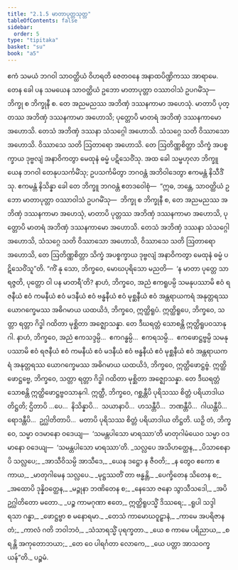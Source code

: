 ```yaml
---
title: "2.1.5 မာတာပုတ္တသုတ္တ"
tableOfContents: false
sidebar:
  order: 5
type: "tipitaka"
basket: "su"
book: "a5"
---
```



<DynamicBreadcrumb />

<Division number="55" book="a5" e="ch" v="16" p="59">

<Paragraph number="341" book="a5">
ဧကံ သမယံ ဘဂဝါ သာဝတ္ထိယံ ဝိဟရတိ ဇေတဝနေ အနာထပိဏ္ဍိကဿ အာရာမေ. တေန ခေါ ပန သမယေန သာဝတ္ထိယံ ဥဘော မာတာပုတ္တာ ဝဿာဝါသံ ဥပဂမိံသု—  ဘိက္ခု စ ဘိက္ခုနီ စ. တေ အညမညဿ အဘိဏှံ ဒဿနကာမာ အဟေသုံ. မာတာပိ ပုတ္တဿ အဘိဏှံ ဒဿနကာမာ အဟောသိ; ပုတ္တောပိ မာတရံ အဘိဏှံ ဒဿနကာမော အဟောသိ. တေသံ အဘိဏှံ ဒဿနာ သံသဂ္ဂေါ အဟောသိ. သံသဂ္ဂေ သတိ ဝိဿာသော အဟောသိ. ဝိဿာသေ သတိ ဩတာရော အဟောသိ. တေ ဩတိဏ္ဏစိတ္တာ သိက္ခံ အပစ္စက္ခာယ ဒုဗ္ဗလျံ အနာဝိကတွာ မေထုနံ ဓမ္မံ ပဋိသေဝိံသု.
</Paragraph>

<Paragraph number="342" book="a5">
အထ ခေါ သမ္ဗဟုလာ ဘိက္ခူ ယေန ဘဂဝါ တေနုပသင်္ကမိံသု; ဥပသင်္ကမိတွာ ဘဂဝန္တံ အဘိဝါဒေတွာ ဧကမန္တံ နိသီဒိံသု. ဧကမန္တံ နိသိန္နာ ခေါ တေ ဘိက္ခူ ဘဂဝန္တံ ဧတဒဝေါစုံ—  “ဣဓ, ဘန္တေ, သာဝတ္ထိယံ ဥဘော မာတာပုတ္တာ ဝဿာဝါသံ ဥပဂမိံသု—  ဘိက္ခု စ ဘိက္ခုနီ စ, တေ အညမညဿ အဘိဏှံ ဒဿနကာမာ အဟေသုံ, မာတာပိ ပုတ္တဿ အဘိဏှံ ဒဿနကာမာ အဟောသိ, ပုတ္တောပိ မာတရံ အဘိဏှံ ဒဿနကာမော အဟောသိ. တေသံ အဘိဏှံ ဒဿနာ သံသဂ္ဂေါ အဟောသိ, သံသဂ္ဂေ သတိ ဝိဿာသော အဟောသိ, ဝိဿာသေ သတိ ဩတာရော အဟောသိ, တေ ဩတိဏ္ဏစိတ္တာ သိက္ခံ အပစ္စက္ခာယ ဒုဗ္ဗလျံ အနာဝိကတွာ မေထုနံ ဓမ္မံ ပဋိသေဝိံသူ”တိ.
</Paragraph>

<Paragraph number="343" book="a5">
“ကိံ နု သော, ဘိက္ခဝေ, မောဃပုရိသော မညတိ—  ‘န မာတာ ပုတ္တေ သာရဇ္ဇတိ, ပုတ္တော ဝါ ပန မာတရီ’တိ? နာဟံ, ဘိက္ခဝေ, အညံ ဧကရူပမ္ပိ သမနုပဿာမိ ဧဝံ ရဇနီယံ ဧဝံ ကမနီယံ ဧဝံ မဒနီယံ ဧဝံ ဗန္ဓနီယံ ဧဝံ မုစ္ဆနီယံ ဧဝံ အန္တရာယကရံ အနုတ္တရဿ ယောဂက္ခေမဿ အဓိဂမာယ ယထယိဒံ, ဘိက္ခဝေ, ဣတ္ထိရူပံ. ဣတ္ထိရူပေ, ဘိက္ခဝေ, သတ္တာ ရတ္တာ ဂိဒ္ဓါ ဂထိတာ မုစ္ဆိတာ အဇ္ဈောသန္နာ. တေ ဒီဃရတ္တံ သောစန္တိ ဣတ္ထိရူပဝသာနုဂါ.
</Paragraph>

<Paragraph number="344" book="a5">
နာဟံ, ဘိက္ခဝေ, အညံ ဧကသဒ္ဒမ္ပိ…  ဧကဂန္ဓမ္ပိ…  ဧကရသမ္ပိ…  ဧကဖောဋ္ဌဗ္ဗမ္ပိ သမနုပဿာမိ ဧဝံ ရဇနီယံ ဧဝံ ကမနီယံ ဧဝံ မဒနီယံ ဧဝံ ဗန္ဓနီယံ ဧဝံ မုစ္ဆနီယံ ဧဝံ အန္တရာယကရံ အနုတ္တရဿ ယောဂက္ခေမဿ အဓိဂမာယ ယထယိဒံ, ဘိက္ခဝေ, ဣတ္ထိဖောဋ္ဌဗ္ဗံ. ဣတ္ထိဖောဋ္ဌဗ္ဗေ, ဘိက္ခဝေ, သတ္တာ ရတ္တာ ဂိဒ္ဓါ ဂထိတာ မုစ္ဆိတာ အဇ္ဈောသန္နာ. တေ ဒီဃရတ္တံ သောစန္တိ ဣတ္ထိဖောဋ္ဌဗ္ဗဝသာနုဂါ.
</Paragraph>

<Paragraph number="345" book="a5">
ဣတ္ထီ, ဘိက္ခဝေ, ဂစ္ဆန္တီပိ ပုရိသဿ စိတ္တံ ပရိယာဒါယ တိဋ္ဌတိ; ဌိတာပိ …ပေ…  နိသိန္နာပိ…  သယာနာပိ…  ဟသန္တီပိ…  ဘဏန္တီပိ…  ဂါယန္တီပိ…  ရောဒန္တီပိ…  ဥဂ္ဃါတိတာပိ…  မတာပိ ပုရိသဿ စိတ္တံ ပရိယာဒါယ တိဋ္ဌတိ. ယဉှိ တံ, ဘိက္ခဝေ, သမ္မာ ဝဒမာနော ဝဒေယျ—  ‘သမန္တပါသော မာရဿာ’တိ မာတုဂါမံယေဝ သမ္မာ ဝဒမာနော ဝဒေယျ—  ‘သမန္တပါသော မာရဿာ’တိ.
</Paragraph>

<Paragraph number="346" type="verses" book="a5">
_သလ္လပေ အသိဟတ္ထေန,_  
_ပိသာစေနာပိ သလ္လပေ;_  
_အာသီဝိသမ္ပိ အာသီဒေ,_  
_ယေန ဒဋ္ဌော န ဇီဝတိ;_  
_န တွေဝ ဧကော ဧကာယ,_  
_မာတုဂါမေန သလ္လပေ._  

</Paragraph>

<Paragraph number="347" type="verses" book="a5">
_မုဋ္ဌဿတိံ တာ ဗန္ဓန္တိ,_  
_ပေက္ခိတေန သိတေန စ;_  
_အထောပိ ဒုန္နိဝတ္ထေန,_  
_မဉ္ဇုနာ ဘဏိတေန စ;_  
_နေသော ဇနော သွာသီသဒေါ,_  
_အပိ ဥဂ္ဃါတိတော မတော._  

</Paragraph>

<Paragraph number="348" type="verses" book="a5">
_ပဉ္စ ကာမဂုဏာ ဧတေ,_  
ဣတ္ထိရူပသ္မိံ ဒိဿရေ;_  
_ရူပါ သဒ္ဒါ ရသာ ဂန္ဓာ,_  
_ဖောဋ္ဌဗ္ဗာ စ မနောရမာ._  

</Paragraph>

<Paragraph number="349" type="verses" book="a5">
_တေသံ ကာမောဃဝူဠှာနံ,_  
_ကာမေ အပရိဇာနတံ;_  
_ကာလံ ဂတိ ဘဝါဘဝံ,_  
_သံသာရသ္မိံ ပုရက္ခတာ._  

</Paragraph>

<Paragraph number="350" type="verses" book="a5">
_ယေ စ ကာမေ ပရိညာယ,_  
_စရန္တိ အကုတောဘယာ;_  
_တေ ဝေ ပါရင်္ဂတာ လောကေ,_  
_ယေ ပတ္တာ အာသဝက္ခယန်”တိ._  


</Paragraph>
</Division>

<Paragraph number="351" type="center" book="a5">
ပဉ္စမံ.
</Paragraph>
